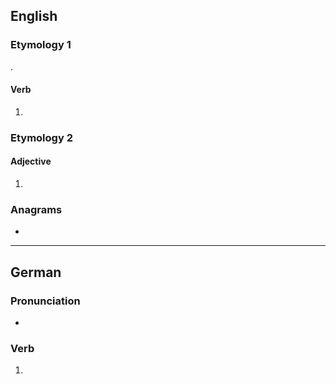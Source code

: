 {{also|lösest}}
==English==

===Etymology 1===
{{suffix|en|lose|est|nocat=1}}.

====Verb====
{{head|en|verb form}}

# {{en-archaic second-person singular of|lose|lang=en}}

===Etymology 2===

====Adjective====
{{head|en|adjective}}

# {{misspelling of|en|loosest}}

===Anagrams===
* {{anagrams|en|a=elosst|stoles|tossel}}

----

==German==

===Pronunciation===
* {{audio|de|De-losest.ogg|Audio}}

===Verb===
{{head|de|verb form}}

# {{verb form of|de|losen||2|s|sub|I}}